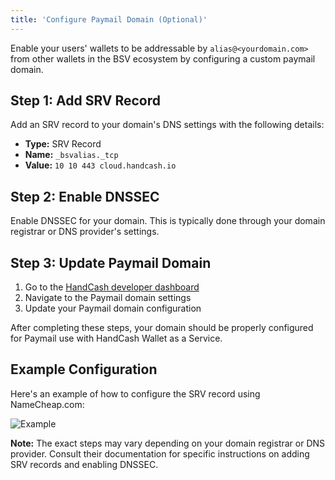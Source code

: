 ```yaml
---
title: 'Configure Paymail Domain (Optional)'
---
```


Enable your users' wallets to be addressable by `alias@<yourdomain.com>` from other wallets in the BSV ecosystem by configuring a custom paymail domain.

## Step 1: Add SRV Record

Add an SRV record to your domain's DNS settings with the following details:

- **Type:** SRV Record
- **Name:** `_bsvalias._tcp`
- **Value:** `10 10 443 cloud.handcash.io`

## Step 2: Enable DNSSEC

Enable DNSSEC for your domain. This is typically done through your domain registrar or DNS provider's settings.

## Step 3: Update Paymail Domain

1. Go to the [HandCash developer dashboard](https://dashboard.handcash.io/)
2. Navigate to the Paymail domain settings
3. Update your Paymail domain configuration

After completing these steps, your domain should be properly configured for Paymail use with HandCash Wallet as a Service.

## Example Configuration

Here's an example of how to configure the SRV record using NameCheap.com:

![Example](/images/namecheap_DNS_example.png)

**Note:** The exact steps may vary depending on your domain registrar or DNS provider. Consult their documentation for specific instructions on adding SRV records and enabling DNSSEC.